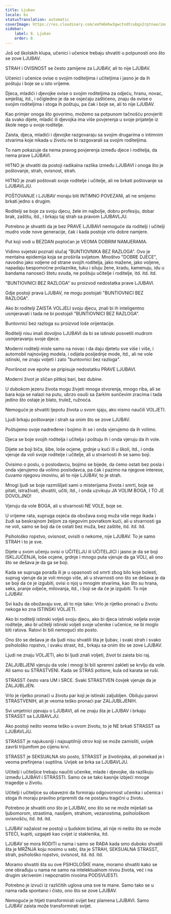 ```yaml
---
title: Ljubav
locale: bs
statusTranslation: automatic
coverImage: https://res.cloudinary.com/xmfm6mhw3gwctndtcubgx2rptnae/image/upload/v1740337243/small_cover_educacion_fundamental_a051170f1c.webp
sidebar:
    label: 8. Ljubav
    order: 8
---
```

Još od školskih klupa, učenici i učenice trebaju shvatiti u potpunosti ono što se zove LJUBAV.

STRAH i OVISNOST se često zamijene za LJUBAV, ali to nije LJUBAV.

Učenici i učenice ovise o svojim roditeljima i učiteljima i jasno je da ih poštuju i boje se u isto vrijeme.

Djeca, mladići i djevojke ovise o svojim roditeljima za odjeću, hranu, novac, smještaj, itd., i očigledno je da se osjećaju zaštićeno, znaju da ovise o svojim roditeljima i stoga ih poštuju, pa čak i boje se, ali to nije LJUBAV.

Kao primjer onoga što govorimo, možemo sa potpunom tačnošću provjeriti da svako dijete, mladić ili djevojka ima više povjerenja u svoje prijatelje iz škole nego u svoje roditelje.

Zaista, djeca, mladići i djevojke razgovaraju sa svojim drugarima o intimnim stvarima koje nikada u životu ne bi razgovarali sa svojim roditeljima.

To nam pokazuje da nema pravog povjerenja između djece i roditelja, da nema prave LJUBAVI.

HITNO je shvatiti da postoji radikalna razlika između LJUBAVI i onoga što je poštovanje, strah, ovisnost, strah.

HITNO je znati poštovati svoje roditelje i učitelje, ali ne brkati poštovanje sa LJUBAVLJU.

POŠTOVANJE i LJUBAV moraju biti INTIMNO POVEZANI, ali ne smijemo brkati jedno s drugim.

Roditelji se boje za svoju djecu, žele im najbolje, dobru profesiju, dobar brak, zaštitu, itd., i brkaju taj strah sa pravom LJUBAVLJU.

Potrebno je shvatiti da je bez PRAVE LJUBAVI nemoguće da roditelji i učitelji mudro vode nove generacije, čak i kada postoje vrlo dobre namjere.

Put koji vodi u BEZDAN popločan je VEOMA DOBRIM NAMJERAMA.

Vidimo svjetski poznati slučaj "BUNTIOVNIKA BEZ RAZLOGA". Ovo je mentalna epidemija koja se proširila svijetom. Mnoštvo "DOBRE DJECE", navodno jako voljene od strane svojih roditelja, jako mažene, jako voljene, napadaju bespomoćne prolaznike, tuku i siluju žene, kradu, kamenuju, idu u bandama nanoseći štetu svuda, ne poštuju učitelje i roditelje, itd. itd. itd.

"BUNTIOVNICI BEZ RAZLOGA" su proizvod nedostatka prave LJUBAVI.

Gdje postoji prava LJUBAV, ne mogu postojati "BUNTIOVNICI BEZ RAZLOGA".

Ako bi roditelji ZAISTA VOLJELI svoju djecu, znali bi ih inteligentno usmjeravati i tada ne bi postojali "BUNTIOVNICI BEZ RAZLOGA".

Buntovnici bez razloga su proizvod loše orijentacije.

Roditelji nisu imali dovoljno LJUBAVI da bi se istinski posvetili mudrom usmjeravanju svoje djece.

Moderni roditelji misle samo na novac i da daju djetetu sve više i više, i automobil najnovijeg modela, i odijela posljednje mode, itd., ali ne vole istinski, ne znaju voljeti i zato "buntovnici bez razloga".

Površnost ove epohe se pripisuje nedostatku PRAVE LJUBAVI.

Moderni život je sličan plitkoj bari, bez dubine.

U dubokom jezeru života mogu živjeti mnoga stvorenja, mnogo riba, ali se bara koja se nalazi na putu, ubrzo osuši sa žarkim sunčevim zracima i tada jedino što ostaje je blato, trulež, ružnoća.

Nemoguće je shvatiti ljepotu života u svom sjaju, ako nismo naučili VOLJETI.

Ljudi brkaju poštovanje i strah sa onim što se zove LJUBAV.

Poštujemo svoje nadređene i bojimo ih se i onda vjerujemo da ih volimo.

Djeca se boje svojih roditelja i učitelja i poštuju ih i onda vjeruju da ih vole.

Dijete se boji biča, šibe, loše ocjene, grdnje u kući ili u školi, itd., i onda vjeruje da voli svoje roditelje i učitelje, ali u stvarnosti ih se samo boji.

Ovisimo o poslu, o poslodavcu, bojimo se bijede, da ćemo ostati bez posla i onda vjerujemo da volimo poslodavca, pa čak i pazimo na njegove interese, čuvamo njegovu imovinu, ali to nije LJUBAV, to je strah.

Mnogi ljudi se boje razmišljati sami o misterijama života i smrti, boje se pitati, istraživati, shvatiti, učiti, itd., i onda uzvikuju JA VOLIM BOGA, I TO JE DOVOLJNO!

Vjeruju da vole BOGA, ali u stvarnosti NE VOLE, boje se.

U vrijeme rata, supruga osjeća da obožava svog muža više nego ikada i žudi sa beskrajnom željom za njegovim povratkom kući, ali u stvarnosti ga ne voli, samo se boji da će ostati bez muža, bez zaštite, itd. itd. itd.

Psihološko ropstvo, ovisnost, ovisiti o nekome, nije LJUBAV. To je samo STRAH i to je sve.

Dijete u svom učenju ovisi o UČITELJU ili UČITELJICI i jasno je da se boji ISKLJUČENJA, loše ocjene, grdnje i mnogo puta vjeruje da ga VOLI, ali ono što se dešava je da ga se boji.

Kada se supruga porađa ili je u opasnosti od smrti zbog bilo koje bolesti, suprug vjeruje da je voli mnogo više, ali u stvarnosti ono što se dešava je da se boji da će je izgubiti, ovisi o njoj u mnogim stvarima, kao što su hrana, seks, pranje odjeće, milovanja, itd., i boji se da će je izgubiti. To nije LJUBAV.

Svi kažu da obožavaju sve, ali to nije tako: Vrlo je rijetko pronaći u životu nekoga ko zna ISTINSKI VOLJETI.

Ako bi roditelji istinski voljeli svoju djecu, ako bi djeca istinski voljela svoje roditelje, ako bi učitelji istinski voljeli svoje učenike i učenice, ne bi moglo biti ratova. Ratovi bi bili nemogući sto posto.

Ono što se dešava je da ljudi nisu shvatili šta je ljubav, i svaki strah i svako psihološko ropstvo, i svaku strast, itd., brkaju sa onim što se zove LJUBAV.

Ljudi ne znaju VOLJETI, ako bi ljudi znali voljeti, život bi zaista bio raj.

ZALJUBLJENI vjeruju da vole i mnogi bi bili spremni zakleti se krvlju da vole. Ali samo su STRASTVENI. Kada se STRAS potisne, kula od karata se ruši.

STRASST često vara UM i SRCE. Svaki STRASTVEN čovjek vjeruje da je ZALJUBLJEN.

Vrlo je rijetko pronaći u životu par koji je istinski zaljubljen. Obiluju parovi STRASTVENIH, ali je veoma teško pronaći par ZALJUBLJENIH.

Svi umjetnici pjevaju o LJUBAVI, ali ne znaju šta je LJUBAV i brkaju STRASST sa LJUBAVLJU.

Ako postoji nešto veoma teško u ovom životu, to je NE brkati STRASST sa LJUBAVLJU.

STRASST je najukusniji i najsuptilniji otrov koji se može zamisliti, uvijek završi trijumfom po cijenu krvi.

STRASST je SEKSUALNA sto posto, STRASST je životinjska, ali ponekad je i veoma prefinjena i suptilna. Uvijek se brka sa LJUBAVLJU.

Učitelji i učiteljice trebaju naučiti učenike, mlade i djevojke, da razlikuju između LJUBAVI i STRASSTI. Samo će se tako kasnije izbjeći mnoge tragedije u životu.

Učitelji i učiteljice su obavezni da formiraju odgovornost učenika i učenica i stoga ih moraju pravilno pripremiti da ne postanu tragični u životu.

Potrebno je shvatiti ono što je LJUBAV, ono što se ne može miješati sa ljubomorom, strastima, nasiljem, strahom, vezanostima, psihološkom ovisnošću, itd. itd. itd.

LJUBAV nažalost ne postoji u ljudskim bićima, ali nije ni nešto što se može STEĆI, kupiti, uzgajati kao cvijet iz staklenika, itd.

LJUBAV se mora RODITI u nama i samo se RAĐA kada smo duboko shvatili šta je MRŽNJA koju nosimo u sebi, šta je STRAH, SEKSUALNA STRASST, strah, psihološko ropstvo, ovisnost, itd. itd. itd.

Moramo shvatiti šta su ove PSIHOLOŠKE mane, moramo shvatiti kako se one obrađuju u nama ne samo na intelektualnom nivou života, već i na drugim skrivenim i nepoznatim nivoima PODSVIJESTI.

Potrebno je izvući iz različitih uglova uma sve te mane. Samo tako se u nama rađa spontano i čisto, ono što se zove LJUBAV.

Nemoguće je htjeti transformirati svijet bez plamena LJUBAVI. Samo LJUBAV zaista može transformirati svijet.

